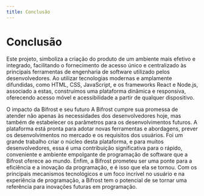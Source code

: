 ```yaml
---
title: Conclusão
---
```


# Conclusão

Este projeto, simboliza a criação do produto de um ambiente mais efetivo e integrado, facilitando o fornecimento de acesso único e centralizado às principais ferramentas de engenharia de software utilizado pelos desenvolvedores. Ao utilizar tecnologias modernas e amplamente difundidas, como HTML, CSS, JavaScript, e os frameworks React e Node.js, associado a estas, construímos uma plataforma dinâmica e responsiva, oferecendo acesso móvel e acessibilidade a partir de qualquer dispositivo.

O impacto da Bifrost e seu futuro A Bifrost cumpre sua promessa de atender não apenas às necessidades dos desenvolvedores hoje, mas também de estabelecer os parâmetros para os desenvolvimentos futuros. A plataforma está pronta para adotar novas ferramentas e abordagens, prever os desenvolvimentos no mercado e os requisitos dos usuários. Foi um grande trabalho criar o núcleo desta plataforma, e para muitos desenvolvedores, essa é uma contribuição significativa para o rápido, conveniente e ambiente empolgante de programação de software que a Bifrost oferece ao mundo. Enfim, a Bifrost prometeu ser uma ponte para a eficiência e a inovação da programação, e é isso que ela se tornou. Com os principais mecanismos tecnológicos e um foco incrível no usuário e na experiência de programação, a Bifrost tem o potencial de se tornar uma referência para inovações futuras em programação.
